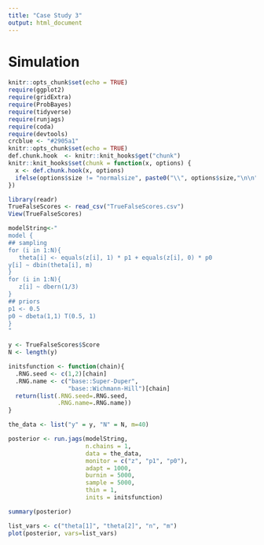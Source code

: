 ```yaml
---
title: "Case Study 3"
output: html_document
---
```


# Simulation 

```r
knitr::opts_chunk$set(echo = TRUE)
require(ggplot2)
require(gridExtra)
require(ProbBayes)
require(tidyverse)
require(runjags)
require(coda)
require(devtools)
crcblue <- "#2905a1"
knitr::opts_chunk$set(echo = TRUE)
def.chunk.hook  <- knitr::knit_hooks$get("chunk")
knitr::knit_hooks$set(chunk = function(x, options) {
  x <- def.chunk.hook(x, options)
  ifelse(options$size != "normalsize", paste0("\\", options$size,"\n\n", x, "\n\n \\normalsize"), x)
})
```

```r
library(readr)
TrueFalseScores <- read_csv("TrueFalseScores.csv")
View(TrueFalseScores)
```



```r
modelString<-"
model {
## sampling
for (i in 1:N){
   theta[i] <- equals(z[i], 1) * p1 + equals(z[i], 0) * p0
y[i] ~ dbin(theta[i], m)
}
for (i in 1:N){
   z[i] ~ dbern(1/3)
}
## priors
p1 <- 0.5
p0 ~ dbeta(1,1) T(0.5, 1)
}
"
```

```r
y <- TrueFalseScores$Score
N <- length(y)

initsfunction <- function(chain){
  .RNG.seed <- c(1,2)[chain]
  .RNG.name <- c("base::Super-Duper",
                 "base::Wichmann-Hill")[chain]
  return(list(.RNG.seed=.RNG.seed,
              .RNG.name=.RNG.name))
}

the_data <- list("y" = y, "N" = N, m=40)
```

```r
posterior <- run.jags(modelString,
                      n.chains = 1,
                      data = the_data,
                      monitor = c("z", "p1", "p0"),
                      adapt = 1000,
                      burnin = 5000,
                      sample = 5000,
                      thin = 1, 
                      inits = initsfunction)
```

```r
summary(posterior)
```

```r
list_vars <- c("theta[1]", "theta[2]", "n", "m")
plot(posterior, vars=list_vars)
```